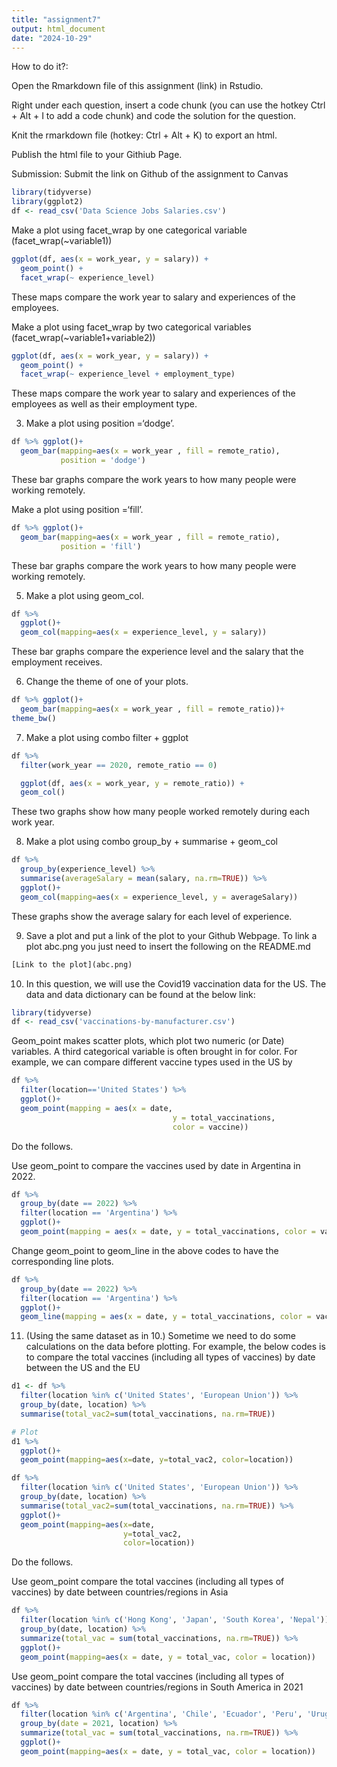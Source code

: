 ```yaml
---
title: "assignment7"
output: html_document
date: "2024-10-29"
---
```


How to do it?:

Open the Rmarkdown file of this assignment (link) in Rstudio.

Right under each question, insert a code chunk (you can use the hotkey Ctrl + Alt + I to add a code chunk) and code the solution for the question.

Knit the rmarkdown file (hotkey: Ctrl + Alt + K) to export an html.

Publish the html file to your Githiub Page.

Submission: Submit the link on Github of the assignment to Canvas

```r
library(tidyverse)
library(ggplot2)
df <- read_csv('Data Science Jobs Salaries.csv')
```

Make a plot using facet_wrap by one categorical variable (facet_wrap(~variable1))
```r
ggplot(df, aes(x = work_year, y = salary)) +
  geom_point() +
  facet_wrap(~ experience_level)
```

These maps compare the work year to salary and experiences of the employees.

Make a plot using facet_wrap by two categorical variables (facet_wrap(~variable1+variable2))
```r
ggplot(df, aes(x = work_year, y = salary)) +
  geom_point() +
  facet_wrap(~ experience_level + employment_type)
```
These maps compare the work year to salary and experiences of the employees as well as their employment type.

3. Make a plot using position ='dodge'.

```r
df %>% ggplot()+ 
  geom_bar(mapping=aes(x = work_year , fill = remote_ratio),
           position = 'dodge')
```
These bar graphs compare the work years to how many people were working remotely.

Make a plot using position ='fill'.

```r
df %>% ggplot()+ 
  geom_bar(mapping=aes(x = work_year , fill = remote_ratio), 
           position = 'fill')
```
These bar graphs compare the work years to how many people were working remotely.

5. Make a plot using geom_col.

```r
df %>% 
  ggplot()+ 
  geom_col(mapping=aes(x = experience_level, y = salary))
```
These bar graphs compare the experience level and the salary that the employment receives.

6. Change the theme of one of your plots.
```r
df %>% ggplot()+ 
  geom_bar(mapping=aes(x = work_year , fill = remote_ratio))+
theme_bw()
```

7. Make a plot using combo filter + ggplot
```r
df %>%
  filter(work_year == 2020, remote_ratio == 0)
```

```r
  ggplot(df, aes(x = work_year, y = remote_ratio)) +
  geom_col()
```

These two graphs show how many people worked remotely during each work year.

8. Make a plot using combo group_by + summarise + geom_col
```r
df %>% 
  group_by(experience_level) %>%
  summarise(averageSalary = mean(salary, na.rm=TRUE)) %>% 
  ggplot()+ 
  geom_col(mapping=aes(x = experience_level, y = averageSalary))
```

These graphs show the average salary for each level of experience.

9. Save a plot and put a link of the plot to your Github Webpage. To link a plot abc.png you just need to insert the following on the README.md

```r
[Link to the plot](abc.png)
```


10. In this question, we will use the Covid19 vaccination data for the US. The data and data dictionary can be found at the below link:
```r
library(tidyverse)
df <- read_csv('vaccinations-by-manufacturer.csv')
```
Geom_point makes scatter plots, which plot two numeric (or Date) variables. A third categorical variable is often brought in for color. For example, we can compare different vaccine types used in the US by

```r
df %>% 
  filter(location=='United States') %>% 
  ggplot()+
  geom_point(mapping = aes(x = date, 
                                    y = total_vaccinations, 
                                    color = vaccine))
```

Do the follows.

Use geom_point to compare the vaccines used by date in Argentina in 2022.

```r
df %>% 
  group_by(date == 2022) %>% 
  filter(location == 'Argentina') %>% 
  ggplot()+
  geom_point(mapping = aes(x = date, y = total_vaccinations, color = vaccine))
```
Change geom_point to geom_line in the above codes to have the corresponding line plots.

```r
df %>% 
  group_by(date == 2022) %>% 
  filter(location == 'Argentina') %>% 
  ggplot()+
  geom_line(mapping = aes(x = date, y = total_vaccinations, color = vaccine))
```
11. (Using the same dataset as in 10.) Sometime we need to do some calculations on the data before plotting. For example, the below codes is to compare the total vaccines (including all types of vaccines) by date between the US and the EU

```r
d1 <- df %>% 
  filter(location %in% c('United States', 'European Union')) %>% 
  group_by(date, location) %>% 
  summarise(total_vac2=sum(total_vaccinations, na.rm=TRUE))

# Plot
d1 %>% 
  ggplot()+
  geom_point(mapping=aes(x=date, y=total_vac2, color=location))
```


```r
df %>% 
  filter(location %in% c('United States', 'European Union')) %>% 
  group_by(date, location) %>% 
  summarise(total_vac2=sum(total_vaccinations, na.rm=TRUE)) %>% 
  ggplot()+
  geom_point(mapping=aes(x=date, 
                         y=total_vac2, 
                         color=location))
```

Do the follows.

Use geom_point compare the total vaccines (including all types of vaccines) by date between countries/regions in Asia

```r
df %>% 
  filter(location %in% c('Hong Kong', 'Japan', 'South Korea', 'Nepal')) %>% 
  group_by(date, location) %>% 
  summarize(total_vac = sum(total_vaccinations, na.rm=TRUE)) %>% 
  ggplot()+
  geom_point(mapping=aes(x = date, y = total_vac, color = location))
```


Use geom_point compare the total vaccines (including all types of vaccines) by date between countries/regions in South America in 2021
```r
df %>% 
  filter(location %in% c('Argentina', 'Chile', 'Ecuador', 'Peru', 'Uruguay')) %>% 
  group_by(date = 2021, location) %>% 
  summarize(total_vac = sum(total_vaccinations, na.rm=TRUE)) %>% 
  ggplot()+
  geom_point(mapping=aes(x = date, y = total_vac, color = location))
```




